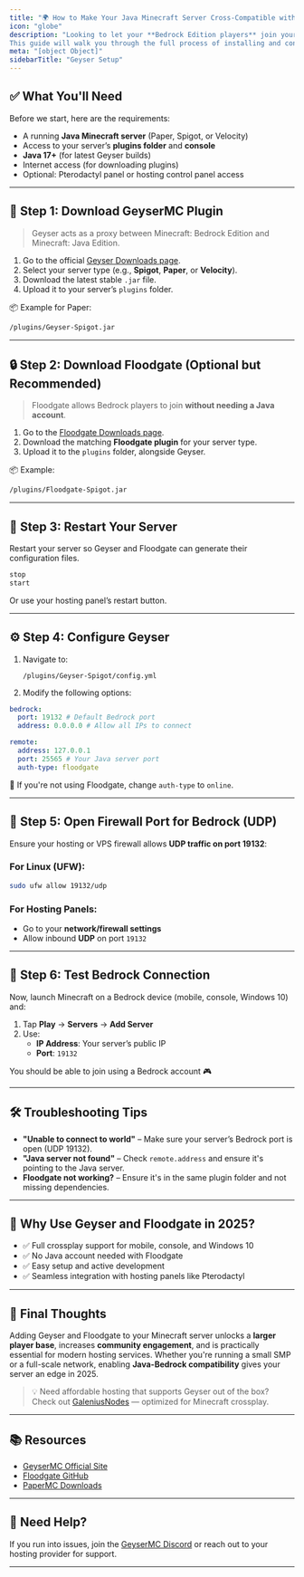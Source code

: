 ```yaml
---
title: "🌍 How to Make Your Java Minecraft Server Cross-Compatible with Bedrock Using Geyser and Floodgate (2025)"
icon: "globe"
description: "Looking to let your **Bedrock Edition players** join your **Java Edition Minecraft server**? Whether you're a server owner or a hosting provider, enabling **crossplay support** using **GeyserMC** and **Floodgate** is the most reliable solution in 2025.
This guide will walk you through the full process of installing and configuring Geyser and Floodgate plugins, allowing players from consoles, mobile, and Windows 10 to seamlessly connect to your Java server."
meta: "[object Object]"
sidebarTitle: "Geyser Setup"
---
```


## ✅ What You'll Need

Before we start, here are the requirements:

- A running **Java Minecraft server** (Paper, Spigot, or Velocity)
- Access to your server’s **plugins folder** and **console**
- **Java 17\+** (for latest Geyser builds)
- Internet access (for downloading plugins)
- Optional: Pterodactyl panel or hosting control panel access

---

## 🔌 Step 1: Download GeyserMC Plugin

> Geyser acts as a proxy between Minecraft: Bedrock Edition and Minecraft: Java Edition.

1. Go to the official [Geyser Downloads page](https://geysermc.org/download/).
2. Select your server type (e.g., **Spigot**, **Paper**, or **Velocity**).
3. Download the latest stable `.jar` file.
4. Upload it to your server’s `plugins` folder.

📦 Example for Paper:

```bash
/plugins/Geyser-Spigot.jar
```

---

## 🔒 Step 2: Download Floodgate (Optional but Recommended)

> Floodgate allows Bedrock players to join **without needing a Java account**.

1. Go to the [Floodgate Downloads page](https://geysermc.org/download/).
2. Download the matching **Floodgate plugin** for your server type.
3. Upload it to the `plugins` folder, alongside Geyser.

📦 Example:

```bash
/plugins/Floodgate-Spigot.jar
```

---

## 🔁 Step 3: Restart Your Server

Restart your server so Geyser and Floodgate can generate their configuration files.

```bash
stop
start
```

Or use your hosting panel’s restart button.

---

## ⚙️ Step 4: Configure Geyser

1. Navigate to:

   ```
   /plugins/Geyser-Spigot/config.yml
   ```
2. Modify the following options:

```yaml
bedrock:
  port: 19132 # Default Bedrock port
  address: 0.0.0.0 # Allow all IPs to connect

remote:
  address: 127.0.0.1
  port: 25565 # Your Java server port
  auth-type: floodgate
```

🔐 If you're not using Floodgate, change `auth-type` to `online`.

---

## 🧾 Step 5: Open Firewall Port for Bedrock (UDP)

Ensure your hosting or VPS firewall allows **UDP traffic on port 19132**:

### For Linux (UFW):

```bash
sudo ufw allow 19132/udp
```

### For Hosting Panels:

- Go to your **network/firewall settings**
- Allow inbound **UDP** on port `19132`

---

## 🔎 Step 6: Test Bedrock Connection

Now, launch Minecraft on a Bedrock device (mobile, console, Windows 10) and:

1. Tap **Play** → **Servers** → **Add Server**
2. Use:
   - **IP Address**: Your server’s public IP
   - **Port**: `19132`

You should be able to join using a Bedrock account 🎮

---

## 🛠 Troubleshooting Tips

- **"Unable to connect to world"** – Make sure your server’s Bedrock port is open (UDP 19132).
- **"Java server not found"** – Check `remote.address` and ensure it's pointing to the Java server.
- **Floodgate not working?** – Ensure it's in the same plugin folder and not missing dependencies.

---

## 🌟 Why Use Geyser and Floodgate in 2025?

- ✅ Full crossplay support for mobile, console, and Windows 10
- ✅ No Java account needed with Floodgate
- ✅ Easy setup and active development
- ✅ Seamless integration with hosting panels like Pterodactyl

---

## 🚀 Final Thoughts

Adding Geyser and Floodgate to your Minecraft server unlocks a **larger player base**, increases **community engagement**, and is practically essential for modern hosting services. Whether you're running a small SMP or a full-scale network, enabling **Java-Bedrock compatibility** gives your server an edge in 2025.

> 💡 Need affordable hosting that supports Geyser out of the box? Check out [GaleniusNodes](https://galeniusnodes.com) — optimized for Minecraft crossplay.

---

## 📚 Resources

- [GeyserMC Official Site](https://geysermc.org/)
- [Floodgate GitHub](https://github.com/GeyserMC/Floodgate)
- [PaperMC Downloads](https://papermc.io/downloads)

---

## 💬 Need Help?

If you run into issues, join the [GeyserMC Discord](https://discord.gg/geysermc) or reach out to your hosting provider for support.

---